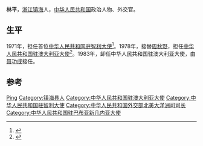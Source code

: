 {{Otheruses|other=名为林平的其他人物|李万新}}

'''林平'''，[[浙江|浙江]][[镇海县|镇海]]人，[[中华人民共和国|中华人民共和国]]政治人物、外交官。

== 生平 ==
1971年，担任首位[[中国驻智利大使列表|中华人民共和国驻智利大使]]<ref>{{cite web|author=中华人民共和国外交部|title=中国驻智利历任大使|url=http://www.mfa.gov.cn/chn/pds/ziliao/wjrw/2167/2174/t9296.htm|publisher=中华人民共和国外交部|accessdate=2012-03-09}}</ref>。1978年，接替[[周秋野|周秋野]]，担任[[中国驻澳大利亚大使列表|中华人民共和国驻澳大利亚大使]]<ref>{{cite web|author=中华人民共和国外交部|title=中国驻澳大利亚历任大使|url=http://www.mfa.gov.cn/chn/pds/ziliao/wjrw/2167/2173/t9266.htm|publisher=中华人民共和国外交部|accessdate=2012-03-09}}</ref>。1983年，卸任中华人民共和国驻澳大利亚大使，由[[聂功成|聂功成]]接任。

== 参考 ==
{{reflist}}

{{start box}}
{{s-dip}}
{{succession box|首任|[[徐中夫|徐中夫]]|[[中国驻智利大使列表|中华人民共和国驻智利大使]]|1971年6月－1973年2月}}
{{succession box|[[周秋野|周秋野]]<br />[[裴堅章|裴堅章]]|[[聂功成|聂功成]]<br />[[胡洪範|胡洪範]]|[[中国驻澳大利亚大使列表|中华人民共和国驻澳大利亚大使]]<br /><small>兼駐[[中國駐巴布亞新幾內亞大使列表|巴布亞新幾內亞]]</small>|1978年11月－1983年7月}}
{{end box}}

{{中国政治人物小作品}}

{{Authority control}}
{{DEFAULTSORT:Lin}}
[[Category:林姓|Ping]]
[[Category:镇海县人|Category:镇海县人]]
[[Category:中华人民共和国驻澳大利亚大使|Category:中华人民共和国驻澳大利亚大使]]
[[Category:中华人民共和国驻智利大使|Category:中华人民共和国驻智利大使]]
[[Category:中华人民共和国外交部北美大洋洲司司长|Category:中华人民共和国外交部北美大洋洲司司长]]
[[Category:中华人民共和国驻巴布亚新几内亚大使|Category:中华人民共和国驻巴布亚新几内亚大使]]